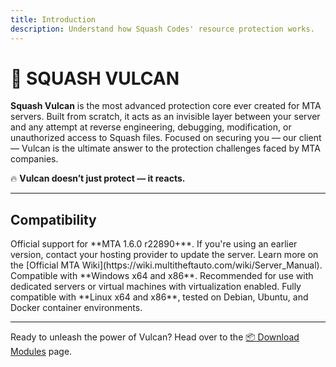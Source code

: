 ```yaml
---
title: Introduction
description: Understand how Squash Codes' resource protection works.
---
```



# 🌋 SQUASH VULCAN

**Squash Vulcan** is the most advanced protection core ever created for MTA servers. Built from scratch, it acts as an invisible layer between your server and any attempt at reverse engineering, debugging, modification, or unauthorized access to Squash files. Focused on securing you — our client — Vulcan is the ultimate answer to the protection challenges faced by MTA companies.

🔥 **Vulcan doesn’t just protect — it reacts.**

---

## Compatibility

<CardGroup cols={1}>
  <Card title="Multi Theft Auto" icon="cube">
    Official support for **MTA 1.6.0 r22890+**. If you're using an earlier version, contact your hosting provider to update the server. Learn more on the [Official MTA Wiki](https://wiki.multitheftauto.com/wiki/Server_Manual).
  </Card>
</CardGroup>
<CardGroup cols={2}>
  <Card title="Windows" icon="windows">
    Compatible with **Windows x64 and x86**. Recommended for use with dedicated servers or virtual machines with virtualization enabled.
  </Card>
  <Card title="Linux" icon="linux">
    Fully compatible with **Linux x64 and x86**, tested on Debian, Ubuntu, and Docker container environments.
  </Card>
</CardGroup>

---

Ready to unleash the power of Vulcan? Head over to the [📦 Download Modules](/en/protection/modules) page.
